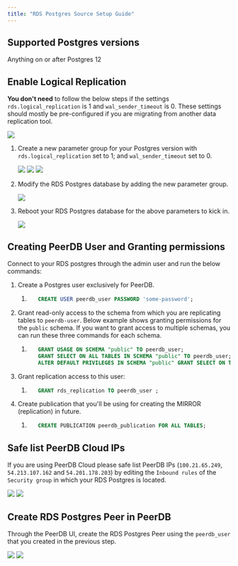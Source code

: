 ```yaml
---
title: "RDS Postgres Source Setup Guide"
---
```


## Supported Postgres versions

Anything on or after Postgres 12

## Enable Logical Replication

**You don't need** to follow the below steps if the settings `rds.logical_replication` is 1 and `wal_sender_timeout` is 0. These settings should mostly be pre-configured if you are migrating from another data replication tool.

<Frame caption="Checking if the logical replication is already enabled">
    <img src="/images/setup/logical_rep_already_configured.png" />
</Frame>


1. Create a new parameter group for your Postgres version with `rds.logical_replication` set to 1; and `wal_sender_timeout` set to 0.

    <Frame caption="Where to find Parameter groups in RDS?">
    <img src="/images/setup/parameter_group_in_blade.png" />
    </Frame>

    <Frame caption="Changing rds.logical_replication">
    <img src="/images/setup/change_rds_logical_replication.png" />
    </Frame>

    <Frame caption="Changing wal_sender_timeout">
    <img src="/images/setup/change_wal_sender_timeout.png" />
    </Frame>

2. Modify the RDS Postgres database by adding the new parameter group.

    <Frame caption="Modifying RDS Postgres with new parameter group">
    <img src="/images/setup/modify_parameter_group.png" />
    </Frame>

3. Reboot your RDS Postgres database for the above parameters to kick in.

    <Frame caption="Reboot RDS Postgres">
    <img src="/images/setup/reboot_rds.png" />
    </Frame>

## Creating PeerDB User and Granting permissions

Connect to your RDS postgres through the admin user and run the below commands:

1. Create a Postgres user exclusively for PeerDB.

    1. ```sql
          CREATE USER peerdb_user PASSWORD 'some-password';
        ```

2. Grant read-only access to the schema from which you are replicating tables to `peerdb-user`. Below example shows granting permissions for the `public` schema. If you want to grant access to multiple schemas, you can run these three commands for each schema.

    1. ```sql
          GRANT USAGE ON SCHEMA "public" TO peerdb_user;
          GRANT SELECT ON ALL TABLES IN SCHEMA "public" TO peerdb_user;
          ALTER DEFAULT PRIVILEGES IN SCHEMA "public" GRANT SELECT ON TABLES TO peerdb_user;
        ```

3. Grant replication access to this user:

    1. ```sql
          GRANT rds_replication TO peerdb_user ;
        ```

4. Create publication that you'll be using for creating the MIRROR (replication) in future.

    1. ```sql
          CREATE PUBLICATION peerdb_publication FOR ALL TABLES;
        ```


## Safe list PeerDB Cloud IPs

If you are using PeerDB Cloud please safe list PeerDB IPs (`100.21.65.249`, `54.213.107.162` and `54.201.178.203`) by editing the `Inbound rules` of the `Security group` in which your RDS Postgres is located.

<Frame caption="Where to find security group in RDS Postgres?">
<img src="/images/setup/security_group_in_rds_postgres.png" />
</Frame>

<Frame caption="Edit inbound rules for the above security group">
<img src="/images/setup/edit_inbound_rules.png" />
</Frame>

## Create RDS Postgres Peer in PeerDB

Through the PeerDB UI, create the RDS Postgres Peer using the `peerdb_user` that you created in the previous step.

<Frame caption="Create peer drop down">
<img src="/images/setup/create_postgres_peer.png" />
</Frame>

<Frame caption="Create RDS Postgres Peer">
<img src="/images/setup/create_peer.png" />
</Frame>